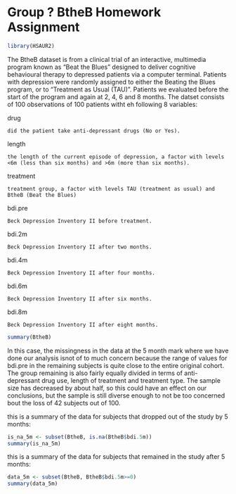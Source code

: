 Group ? BtheB Homework Assignment
========================================================

```r
library(HSAUR2)
```

The BtheB dataset is from a clinical trial of an interactive, multimedia program known as "Beat the Blues" designed to deliver cognitive behavioural therapy to depressed patients via a computer terminal. Patients with depression were randomly assigned to either the Beating the Blues program, or to "Treatment as Usual (TAU)". Patients we evaluated before the start of the program and again at 2, 4, 6 and 8 months. The datset consists of 100 observations of 100 patients witht eh following 8 variables:

drug

    did the patient take anti-depressant drugs (No or Yes).
    
length

    the length of the current episode of depression, a factor with levels <6m (less than six months) and >6m (more than six months).
treatment

    treatment group, a factor with levels TAU (treatment as usual) and BtheB (Beat the Blues)
    
bdi.pre

    Beck Depression Inventory II before treatment.
bdi.2m

    Beck Depression Inventory II after two months.
bdi.4m

    Beck Depression Inventory II after four months.
bdi.6m

    Beck Depression Inventory II after six months.
bdi.8m

    Beck Depression Inventory II after eight months. 
    
```r
summary(BtheB)
```

In this case, the missingness in the data at the 5 month mark where we have done our analysis isnot of to much concern because the range of values for bdi.pre in the remaining subjects is quite close to the entire original cohort. The group remaining is also fairly equally divided in terms of anti-depressant drug use, length of treatment and treatment type. The sample size has decreased by about half, so this could have an effect on our conclusions, but the sample is still diverse enough to not be too concerned bout the loss of 42 subjects out of 100.

this is a summary of the data for subjects that dropped out of the study by 5 months:
```r
is_na_5m <- subset(BtheB, is.na(BtheB$bdi.5m))
summary(is_na_5m)
```

this is a summary of the data for subjects that remained in the study after 5 months:
```r
data_5m <- subset(BtheB, BtheB$bdi.5m>=0) 
summary(data_5m)
```

```r

```

